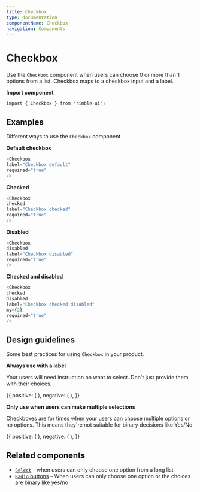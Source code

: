 ```yaml
---
title: Checkbox
type: documentation
componentName: Checkbox
navigation: Components
---
```



# Checkbox

Use the `Checkbox` component when users can choose 0 or more than 1 options from a list. Checkbox maps to a checkbox input and a label.

**Import component**

```lang=jsx
import { Checkbox } from 'rimble-ui';
```

## Examples
Different ways to use the `Checkbox` component

**Default checkbox**

```js is=react-live
<Checkbox
label="Checkbox default"
required="true"
/>
```

**Checked**
```js is=react-live
<Checkbox
checked
label="Checkbox checked"
required="true"
/>
```

**Disabled**
```js is=react-live
<Checkbox
disabled
label="Checkbox disabled"
required="true"
/>
```

**Checked and disabled**
```js is=react-live
<Checkbox
checked
disabled
label="Checkbox checked disabled"
my={2}
required="true"
/>
```

## Design guidelines

Some best practices for using `Checkbox` in your product.

**Always use with a label**

Your users will need instruction on what to select. Don't just provide them with their choices.

<DoDont>
  {{
    positive: (
      <Box>
      <Field label="Choose any currencies you'd like to track">
                  <Checkbox label="Ether (ETH)" required="true" my={2} />
                  <Checkbox label="Bitcoin (BTC)" required="true" my={2} />
                  <Checkbox label="Ethereum Classic (ETC)" required="true" my={2} />
                  <Checkbox label="Litecoin (LTC)" required="true" my={2} />
                </Field>
      </Box>
    ),
    negative: (
      <Box>
      <Checkbox label="Ether (ETH)" required="true" my={2} />
                <Checkbox label="Bitcoin (BTC)" required="true" my={2} />
                <Checkbox label="Ethereum Classic (ETC)" required="true" my={2} />
                <Checkbox label="Litecoin (LTC)" required="true" my={2} />
      </Box>
    ),
  }}
</DoDont>

**Only use when users can make multiple selections**

Checkboxes are for times when your users can choose multiple options or no options. This means they're not suitable for binary decisions like Yes/No.

<DoDont>
  {{
    positive: (
      <Box>
      <Field label="Choose any currencies you'd like to track">
                  <Checkbox label="Ether (ETH)" required="true" my={2} />
                  <Checkbox label="Bitcoin (BTC)" required="true" my={2} />
                  <Checkbox label="Ethereum Classic (ETC)" required="true" my={2} />
                  <Checkbox label="Litecoin (LTC)" required="true" my={2} />
                </Field>
      </Box>
    ),
    negative: (
      <Box>
      <Field label="Would you like alerts when the price changes?">
                  <Checkbox label="Yes" required="true" my={2} />
                  <Checkbox label="No" required="true" my={2} />
                </Field>
      </Box>
    ),
  }}
</DoDont>

## Related components

- [`Select`](/ui-components/Select) - when users can only choose one option from a long list
- [`Radio` buttons](/ui-components/Radio) – When users can only choose one option or the choices are binary like yes/no
